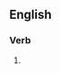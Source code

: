 ==English==

===Verb===
{{head|en|verb form}}

# {{present participle of|predefine|lang=en|nocat=1}}
